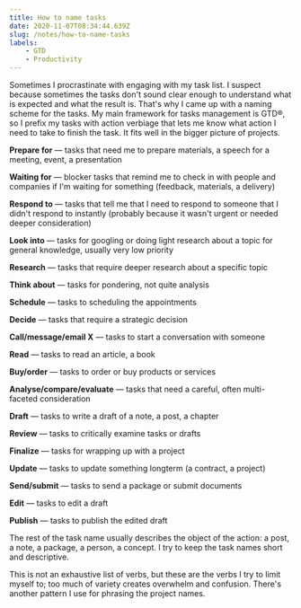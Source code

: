 ```yaml
---
title: How to name tasks
date: 2020-11-07T08:34:44.639Z
slug: /notes/how-to-name-tasks
labels:
    - GTD
    - Productivity
---
```


Sometimes I procrastinate with engaging with my task list. I suspect because sometimes the tasks don't sound clear enough to understand what is expected and what the result is. That's why I came up with a naming scheme for the tasks. My main framework for tasks management is GTD®, so I prefix my tasks with action verbiage that lets me know what action I need to take to finish the task. It fits well in the bigger picture of projects. 

**Prepare for** — tasks that need me to prepare materials, a speech for a meeting, event, a presentation

**Waiting for** — blocker tasks that remind me to check in with people and companies if I'm waiting for something (feedback, materials, a delivery)

**Respond to** — tasks that tell me that I need to respond to someone that I didn't respond to instantly (probably because it wasn't urgent or needed deeper consideration)

**Look into** — tasks for googling or doing light research about a topic for general knowledge, usually very low priority

**Research** — tasks that require deeper research about a specific topic

**Think about** — tasks for pondering, not quite analysis

**Schedule** — tasks to scheduling the appointments

**Decide** — tasks that require a strategic decision 

**Call/message/email X** — tasks to start a conversation with someone

**Read** — tasks to read an article, a book

**Buy/order** — tasks to order or buy products or services

**Analyse/compare/evaluate** — tasks that need a careful, often multi-faceted consideration

**Draft** — tasks to write a draft of a note, a post, a chapter

**Review** — tasks to critically examine tasks or drafts

**Finalize** — tasks for wrapping up with a project

**Update** — tasks to update something longterm (a contract, a project)

**Send/submit** — tasks to send a package or submit documents 

**Edit** — tasks to edit a draft

**Publish** — tasks to publish the edited draft 

The rest of the task name usually describes the object of the action: a post, a note, a package, a person, a concept. I try to keep the task names short and descriptive. 

This is not an exhaustive list of verbs, but these are the verbs I try to limit myself to; too much of variety creates overwhelm and confusion. There's another pattern I use for phrasing the project names.